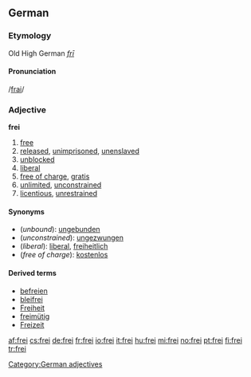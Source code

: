 {{see|Frei|-frei}}

==German==
===Etymology===
Old High German ''[[frī]]''
====Pronunciation====
/[[Pronunciation guide|frai]]/
===Adjective===
'''frei'''
# [[free]]
# [[released]], [[unimprisoned]], [[unenslaved]]
# [[unblocked]]
# [[liberal]]
# [[free of charge]], [[gratis]]
# [[unlimited]], [[unconstrained]]
# [[licentious]], [[unrestrained]]

====Synonyms====
*(''unbound''): [[ungebunden]]
*(''unconstrained''): [[ungezwungen]]
*(''liberal''): [[liberal#German|liberal]], [[freiheitlich]]
*(''free of charge''): [[kostenlos]]

====Derived terms====
*[[befreien]]
*[[bleifrei]]
*[[Freiheit]]
*[[freimütig]]
*[[Freizeit]]

[[Category:German adjectives]]

[[af:frei]]
[[cs:frei]]
[[de:frei]]
[[fr:frei]]
[[io:frei]]
[[it:frei]]
[[hu:frei]]
[[mi:frei]]
[[no:frei]]
[[pt:frei]]
[[fi:frei]]
[[tr:frei]]